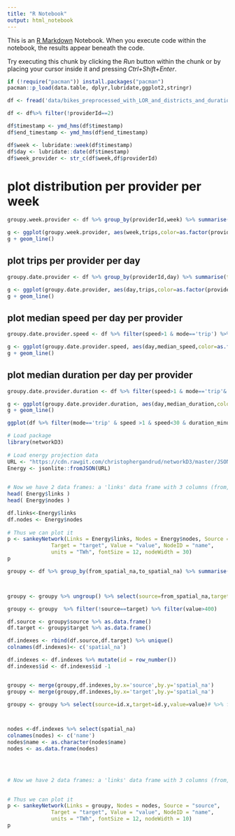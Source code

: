 ```yaml
---
title: "R Notebook"
output: html_notebook
---
```


This is an [R Markdown](http://rmarkdown.rstudio.com) Notebook. When you execute code within the notebook, the results appear beneath the code. 

Try executing this chunk by clicking the *Run* button within the chunk or by placing your cursor inside it and pressing *Ctrl+Shift+Enter*. 

```r


if (!require("pacman")) install.packages("pacman")
pacman::p_load(data.table, dplyr,lubridate,ggplot2,stringr)

```

```r
df <- fread('data/bikes_preprocessed_with_LOR_and_districts_and_duration_and_distance_and_speed.csv')

df <- df%>% filter(!providerId==2)

df$timestamp <- ymd_hms(df$timestamp)
df$end_timestamp <- ymd_hms(df$end_timestamp)

df$week <- lubridate::week(df$timestamp)
df$day <- lubridate::date(df$timestamp)
df$week_provider <- str_c(df$week,df$providerId)
```

# plot distribution per provider per week
```r
groupy.week.provider <- df %>% group_by(providerId,week) %>% summarise(trips=n())

g <- ggplot(groupy.week.provider, aes(week,trips,color=as.factor(providerId)))
g + geom_line()
```
## plot trips per provider per day
```r
groupy.date.provider <- df %>% group_by(providerId,day) %>% summarise(trips=n())

g <- ggplot(groupy.date.provider, aes(day,trips,color=as.factor(providerId)))
g + geom_line()
```
## plot median speed per day per provider
```r
groupy.date.provider.speed <- df %>% filter(speed>1 & mode=='trip') %>%group_by(providerId,day) %>% summarise(median_speed=median(speed))

g <- ggplot(groupy.date.provider.speed, aes(day,median_speed,color=as.factor(providerId)))
g + geom_line()
```
## plot median duration per day per provider
```r
groupy.date.provider.duration <- df %>% filter(speed>1 & mode=='trip'& duration_minutes<50) %>%group_by(providerId,day) %>% summarise(median_duration=median(duration_minutes))

g <- ggplot(groupy.date.provider.duration, aes(day,median_duration,color=as.factor(providerId)))
g + geom_line()
```

```r
ggplot(df %>% filter(mode=='trip' & speed >1 & speed<30 & duration_minutes<60),aes(distance_direct/1000, fill=as.factor(providerId)))+ geom_histogram(bins = 300,alpha=.5)+ facet_wrap(.~week)
```


```r
# Load package
library(networkD3)
 
# Load energy projection data
URL <- "https://cdn.rawgit.com/christophergandrud/networkD3/master/JSONdata/energy.json"
Energy <- jsonlite::fromJSON(URL)

 
# Now we have 2 data frames: a 'links' data frame with 3 columns (from, to, value), and a 'nodes' data frame that gives the name of each node.
head( Energy$links )
head( Energy$nodes )

df.links<-Energy$links
df.nodes <- Energy$nodes
 
# Thus we can plot it
p <- sankeyNetwork(Links = Energy$links, Nodes = Energy$nodes, Source = "source",
              Target = "target", Value = "value", NodeID = "name",
              units = "TWh", fontSize = 12, nodeWidth = 30)
p
```
```r

groupy <- df %>% group_by(from_spatial_na,to_spatial_na) %>% summarise(total=n())



groupy <- groupy %>% ungroup() %>% select(source=from_spatial_na,target=to_spatial_na,value=total)%>% as.data.frame(.) 

groupy <- groupy  %>% filter(!source==target) %>% filter(value>400)

df.source <- groupy$source %>% as.data.frame()
df.target <- groupy$target %>% as.data.frame()

df.indexes <- rbind(df.source,df.target) %>% unique()
colnames(df.indexes)<- c('spatial_na')

df.indexes <- df.indexes %>% mutate(id = row_number()) 
df.indexes$id <- df.indexes$id -1


groupy <- merge(groupy,df.indexes,by.x='source',by.y='spatial_na')
groupy <- merge(groupy,df.indexes,by.x='target',by.y='spatial_na')

groupy <- groupy %>% select(source=id.x,target=id.y,value=value)# %>% filter(target>0)



nodes <-df.indexes %>% select(spatial_na)
colnames(nodes) <- c('name')
nodes$name <- as.character(nodes$name)
nodes <- as.data.frame(nodes)


 

# Now we have 2 data frames: a 'links' data frame with 3 columns (from, to, value), and a 'nodes' data frame that gives the name of each node.

 
# Thus we can plot it
p <- sankeyNetwork(Links = groupy, Nodes = nodes, Source = "source",
              Target = "target", Value = "value", NodeID = "name",
              units = "TWh", fontSize = 12, nodeWidth = 10)
p

```

